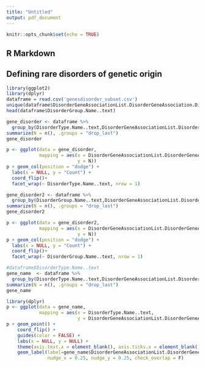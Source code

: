 ---
title: "Untitled"
output: pdf_document
---

```{r setup, include=FALSE}
knitr::opts_chunk$set(echo = TRUE)
```

## R Markdown
## Defining rare disorders of genetic origin


```{r block, warning=FALSE, message=FALSE}
library(ggplot2)
library(dplyr)
dataframe = read.csv('genesdisorder_subset.csv')
unique(dataframe$DisorderGeneAssociationList.DisorderGeneAssociation.DisorderGeneAssociationType.Name..text)
head(dataframe$DisorderGroup.Name..text)
```

```{r}
gene_disorder <- dataframe %>%
  group_by(DisorderType.Name..text,DisorderGeneAssociationList.DisorderGeneAssociation.DisorderGeneAssociationType.Name..text) %>%
summarize(N = n(), .groups = "drop_last")
gene_disorder
```

```{r}
p <- ggplot(data = gene_disorder,
            mapping = aes(x = DisorderGeneAssociationList.DisorderGeneAssociation.DisorderGeneAssociationType.Name..text,
                          y = N))
p + geom_col(position = "dodge") +
  labs(x = NULL, y = "Count") +
  coord_flip()+
  facet_wrap(~ DisorderType.Name..text, nrow = 1)
```

```{r}
gene_disorder2 <- dataframe %>%
  group_by(DisorderGroup.Name..text,DisorderGeneAssociationList.DisorderGeneAssociation.DisorderGeneAssociationType.Name..text) %>%
summarize(N = n(), .groups = "drop_last")
gene_disorder2
```



```{r}
p <- ggplot(data = gene_disorder2,
            mapping = aes(x = DisorderGeneAssociationList.DisorderGeneAssociation.DisorderGeneAssociationType.Name..text,
                          y = N))
p + geom_col(position = "dodge") +
  labs(x = NULL, y = "Count") +
  coord_flip()+
  facet_wrap(~ DisorderGroup.Name..text, nrow = 1)
```


```{r}
#dataframe$DisorderType.Name..text
gene_name  <- dataframe %>%
  group_by(DisorderType.Name..text,DisorderGeneAssociationList.DisorderGeneAssociation.Gene.Name..text) %>%
summarize(N = n(), .groups = "drop_last")
gene_name
```


```{r sub, message=FALSE, warning=FALSE}
library(dplyr)
p <- ggplot(data = gene_name,
            mapping = aes(x = DisorderType.Name..text, 
                          y = DisorderGeneAssociationList.DisorderGeneAssociation.Gene.Name..text))
p + geom_point() +
    coord_flip() +
    guides(color = FALSE) + 
    labs(x = NULL, y = NULL) + 
    theme(axis.text.x = element_blank(), axis.ticks.x = element_blank()) +
    geom_label(label=gene_name$DisorderGeneAssociationList.DisorderGeneAssociation.Gene.Name..text, 
               nudge_x = 0.25, nudge_y = 0.25, check_overlap = F)
```

